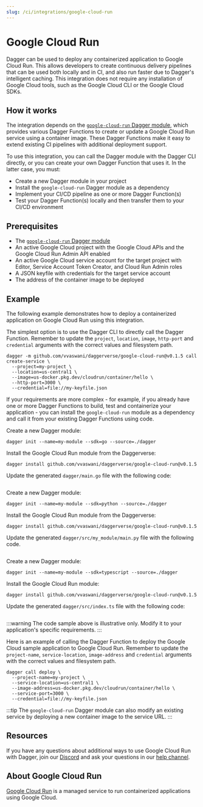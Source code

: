 ```yaml
---
slug: /ci/integrations/google-cloud-run
---
```



# Google Cloud Run

Dagger can be used to deploy any containerized application to Google Cloud Run. This allows developers to create continuous delivery pipelines that can be used both locally and in CI, and also run faster due to Dagger's intelligent caching. This integration does not require any installation of Google Cloud tools, such as the Google Cloud CLI or the Google Cloud SDKs.

## How it works

The integration depends on the [`google-cloud-run` Dagger module](https://daggerverse.dev/mod/github.com/vvaswani/daggerverse/google-cloud-run@6e44ee4a901dda7d742574354132745701db3c52), which provides various Dagger Functions to create or update a Google Cloud Run service using a container image. These Dagger Functions make it easy to extend existing CI pipelines with additional deployment support.

To use this integration, you can call the Dagger module with the Dagger CLI directly, or you can create your own Dagger Function that uses it. In the latter case, you must:

- Create a new Dagger module in your project
- Install the `google-cloud-run` Dagger module as a dependency
- Implement your CI/CD pipeline as one or more Dagger Function(s)
- Test your Dagger Function(s) locally and then transfer them to your CI/CD environment

## Prerequisites

- The [`google-cloud-run` Dagger module](https://daggerverse.dev/mod/github.com/vvaswani/daggerverse/google-cloud-run@6e44ee4a901dda7d742574354132745701db3c52)
- An active Google Cloud project with the Google Cloud APIs and the Google Cloud Run Admin API enabled
- An active Google Cloud service account for the target project with Editor, Service Account Token Creator, and Cloud Run Admin roles
- A JSON keyfile with credentials for the target service account
- The address of the container image to be deployed

## Example

The following example demonstrates how to deploy a containerized application on Google Cloud Run using this integration.

The simplest option is to use the Dagger CLI to directly call the Dagger Function. Remember to update the `project`, `location`, `image`, `http-port` and `credential` arguments with the correct values and filesystem path.

```shell
dagger -m github.com/vvaswani/daggerverse/google-cloud-run@v0.1.5 call create-service \
  --project=my-project \
  --location=us-central1 \
  --image=us-docker.pkg.dev/cloudrun/container/hello \
  --http-port=3000 \
  --credential=file://my-keyfile.json
```

If your requirements are more complex - for example, if you already have one or more Dagger Functions to build, test and containerize your application - you can install the `google-cloud-run` module as a dependency and call it from your existing Dagger Functions using code.

<Tabs groupId="language" queryString="sdk">
<TabItem value="go" label="Go">
Create a new Dagger module:

```shell
dagger init --name=my-module --sdk=go --source=./dagger
```

Install the Google Cloud Run module from the Daggerverse:

```shell
dagger install github.com/vvaswani/daggerverse/google-cloud-run@v0.1.5
```

Update the generated `dagger/main.go` file with the following code:

```go file=./snippets/google-cloud-run/go/main.go
```
</TabItem>
<TabItem value="Python">
Create a new Dagger module:

```shell
dagger init --name=my-module --sdk=python --source=./dagger
```

Install the Google Cloud Run module from the Daggerverse:

```shell
dagger install github.com/vvaswani/daggerverse/google-cloud-run@v0.1.5
```

Update the generated `dagger/src/my_module/main.py` file with the following code.

```python file=./snippets/google-cloud-run/python/main.py
```
</TabItem>
<TabItem value="TypeScript">
Create a new Dagger module:

```shell
dagger init --name=my-module --sdk=typescript --source=./dagger
```

Install the Google Cloud Run module:

```shell
dagger install github.com/vvaswani/daggerverse/google-cloud-run@v0.1.5
```

Update the generated `dagger/src/index.ts` file with the following code:

```typescript file=./snippets/google-cloud-run/typescript/index.ts
```
</TabItem>
</Tabs>

:::warning
The code sample above is illustrative only. Modify it to your application's specific requirements.
:::

Here is an example of calling the Dagger Function to deploy the Google Cloud sample application to Google Cloud Run. Remember to update the `project-name`, `service-location`, `image-address` and `credential` arguments with the correct values and filesystem path.

```shell
dagger call deploy \
  --project-name=my-project \
  --service-location=us-central1 \
  --image-address=us-docker.pkg.dev/cloudrun/container/hello \
  --service-port=3000 \
  --credential=file://my-keyfile.json
```

:::tip
The `google-cloud-run` Dagger module can also modify an existing service by deploying a new container image to the service URL.
:::

## Resources

If you have any questions about additional ways to use Google Cloud Run with Dagger, join our [Discord](https://discord.gg/dagger-io) and ask your questions in our [help channel](https://discord.com/channels/707636530424053791/1030538312508776540).

## About Google Cloud Run

[Google Cloud Run](https://cloud.google.com/run) is a managed service to run containerized applications using Google Cloud.
